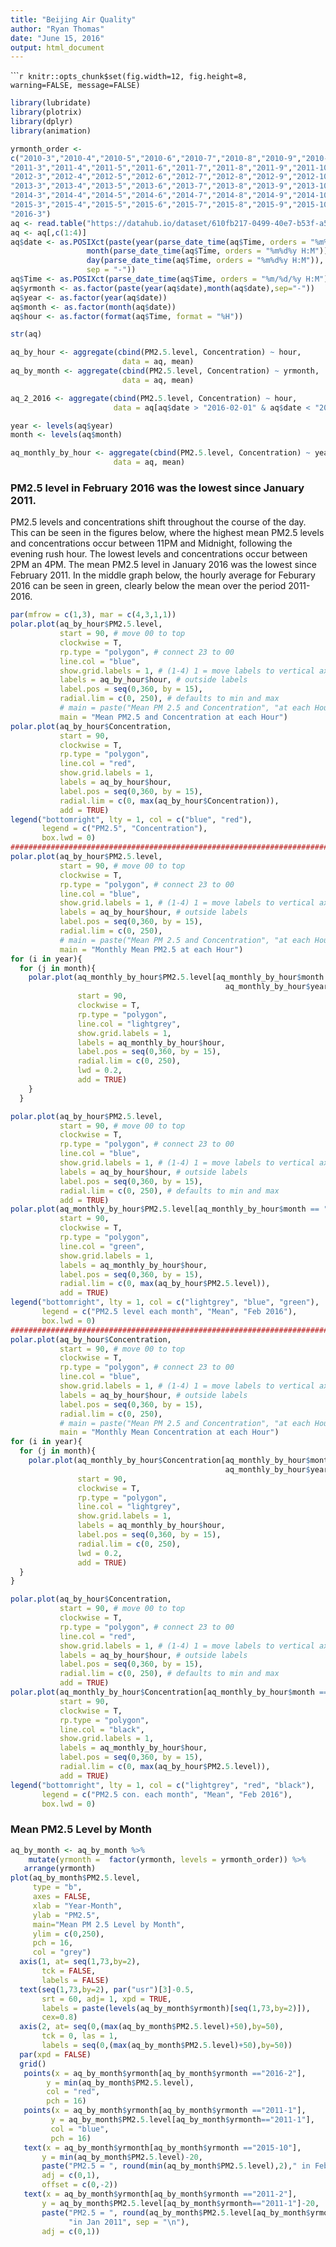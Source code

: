 ```yaml
---
title: "Beijing Air Quality"
author: "Ryan Thomas"
date: "June 15, 2016"
output: html_document
---
```


``````r
knitr::opts_chunk$set(fig.width=12, fig.height=8,
                      warning=FALSE, message=FALSE)
```

```r
library(lubridate)
library(plotrix)
library(dplyr)
library(animation)

yrmonth_order <- 
c("2010-3","2010-4","2010-5","2010-6","2010-7","2010-8","2010-9","2010-10","2010-11","2010-12","2011-1","2011-2",
"2011-3","2011-4","2011-5","2011-6","2011-7","2011-8","2011-9","2011-10","2011-11","2011-12","2012-1","2012-2",
"2012-3","2012-4","2012-5","2012-6","2012-7","2012-8","2012-9","2012-10","2012-11","2012-12","2013-1","2013-2",
"2013-3","2013-4","2013-5","2013-6","2013-7","2013-8","2013-9","2013-10","2013-11","2013-12","2014-1","2014-2",
"2014-3","2014-4","2014-5","2014-6","2014-7","2014-8","2014-9","2014-10","2014-11","2014-12","2015-1","2015-2",
"2015-3","2015-4","2015-5","2015-6","2015-7","2015-8","2015-9","2015-10","2015-11","2015-12","2016-1","2016-2",
"2016-3")
aq <- read.table("https://datahub.io/dataset/610fb217-0499-40e7-b53f-a50c9b02b98f/resource/99e6905b-75bc-4d46-80b9-25712351e46d/download/beijing-aqm.txt", header = TRUE, sep = '\t')
aq <- aq[,c(1:4)]
aq$date <- as.POSIXct(paste(year(parse_date_time(aq$Time, orders = "%m%d%y H:M")),
                 month(parse_date_time(aq$Time, orders = "%m%d%y H:M")), 
                 day(parse_date_time(aq$Time, orders = "%m%d%y H:M")),
                 sep = "-"))
aq$Time <- as.POSIXct(parse_date_time(aq$Time, orders = "%m/%d/%y H:M"))
aq$yrmonth <- as.factor(paste(year(aq$date),month(aq$date),sep="-"))
aq$year <- as.factor(year(aq$date))
aq$month <- as.factor(month(aq$date))
aq$hour <- as.factor(format(aq$Time, format = "%H"))

str(aq)
```

```r
aq_by_hour <- aggregate(cbind(PM2.5.level, Concentration) ~ hour, 
                         data = aq, mean)
aq_by_month <- aggregate(cbind(PM2.5.level, Concentration) ~ yrmonth, 
                         data = aq, mean)

aq_2_2016 <- aggregate(cbind(PM2.5.level, Concentration) ~ hour, 
                       data = aq[aq$date > "2016-02-01" & aq$date < "2016-03-01" ,], mean)

year <- levels(aq$year)
month <- levels(aq$month)

aq_monthly_by_hour <- aggregate(cbind(PM2.5.level, Concentration) ~ year+month+hour, 
                       data = aq, mean)
```

### PM2.5 level in February 2016 was the lowest since January 2011.
PM2.5 levels and concentrations shift throughout the course of the day. This can be seen in the figures below, where the highest mean PM2.5 levels and concentrations occur between 11PM and Midnight, following the evening rush hour. The lowest levels and concentrations occur between 2PM an 4PM. The mean PM2.5 level in January 2016 was the lowest since February 2011. In the middle graph below, the hourly average for Feburary 2016 can be seen in green, clearly below the mean over the period 2011-2016. 
```r
par(mfrow = c(1,3), mar = c(4,3,1,1))
polar.plot(aq_by_hour$PM2.5.level,
           start = 90, # move 00 to top
           clockwise = T,
           rp.type = "polygon", # connect 23 to 00
           line.col = "blue", 
           show.grid.labels = 1, # (1-4) 1 = move labels to vertical axis on bottom
           labels = aq_by_hour$hour, # outside labels
           label.pos = seq(0,360, by = 15), 
           radial.lim = c(0, 250), # defaults to min and max
           # main = paste("Mean PM 2.5 and Concentration", "at each Hour in Beijing", sep = "\n"))
           main = "Mean PM2.5 and Concentration at each Hour")
polar.plot(aq_by_hour$Concentration, 
           start = 90, 
           clockwise = T, 
           rp.type = "polygon",
           line.col = "red", 
           show.grid.labels = 1,
           labels = aq_by_hour$hour,
           label.pos = seq(0,360, by = 15),
           radial.lim = c(0, max(aq_by_hour$Concentration)),
           add = TRUE)
legend("bottomright", lty = 1, col = c("blue", "red"), 
       legend = c("PM2.5", "Concentration"),
       box.lwd = 0)
###########################################################################
polar.plot(aq_by_hour$PM2.5.level,
           start = 90, # move 00 to top
           clockwise = T,
           rp.type = "polygon", # connect 23 to 00
           line.col = "blue", 
           show.grid.labels = 1, # (1-4) 1 = move labels to vertical axis on bottom
           labels = aq_by_hour$hour, # outside labels
           label.pos = seq(0,360, by = 15), 
           radial.lim = c(0, 250),
           # main = paste("Mean PM 2.5 and Concentration", "at each Hour in Beijing", sep = "\n"))
           main = "Monthly Mean PM2.5 at each Hour")
for (i in year){
  for (j in month){
    polar.plot(aq_monthly_by_hour$PM2.5.level[aq_monthly_by_hour$month == j & 
                                                aq_monthly_by_hour$year == i], 
               start = 90, 
               clockwise = T, 
               rp.type = "polygon",
               line.col = "lightgrey", 
               show.grid.labels = 1,
               labels = aq_monthly_by_hour$hour,
               label.pos = seq(0,360, by = 15),
               radial.lim = c(0, 250),
               lwd = 0.2,
               add = TRUE)
    }
  }

polar.plot(aq_by_hour$PM2.5.level,
           start = 90, # move 00 to top
           clockwise = T,
           rp.type = "polygon", # connect 23 to 00
           line.col = "blue", 
           show.grid.labels = 1, # (1-4) 1 = move labels to vertical axis on bottom
           labels = aq_by_hour$hour, # outside labels
           label.pos = seq(0,360, by = 15), 
           radial.lim = c(0, 250), # defaults to min and max
           add = TRUE)
polar.plot(aq_monthly_by_hour$PM2.5.level[aq_monthly_by_hour$month == "2" & aq_monthly_by_hour$year == "2016"], 
           start = 90, 
           clockwise = T, 
           rp.type = "polygon",
           line.col = "green", 
           show.grid.labels = 1,
           labels = aq_monthly_by_hour$hour,
           label.pos = seq(0,360, by = 15),
           radial.lim = c(0, max(aq_by_hour$PM2.5.level)),
           add = TRUE)
legend("bottomright", lty = 1, col = c("lightgrey", "blue", "green"), 
       legend = c("PM2.5 level each month", "Mean", "Feb 2016"),
       box.lwd = 0)
###########################################################################
polar.plot(aq_by_hour$Concentration,
           start = 90, # move 00 to top
           clockwise = T,
           rp.type = "polygon", # connect 23 to 00
           line.col = "blue", 
           show.grid.labels = 1, # (1-4) 1 = move labels to vertical axis on bottom
           labels = aq_by_hour$hour, # outside labels
           label.pos = seq(0,360, by = 15), 
           radial.lim = c(0, 250),
           # main = paste("Mean PM 2.5 and Concentration", "at each Hour in Beijing", sep = "\n"))
           main = "Monthly Mean Concentration at each Hour")
for (i in year){
  for (j in month){
    polar.plot(aq_monthly_by_hour$Concentration[aq_monthly_by_hour$month == j & 
                                                aq_monthly_by_hour$year == i], 
               start = 90, 
               clockwise = T, 
               rp.type = "polygon",
               line.col = "lightgrey", 
               show.grid.labels = 1,
               labels = aq_monthly_by_hour$hour,
               label.pos = seq(0,360, by = 15),
               radial.lim = c(0, 250),
               lwd = 0.2,
               add = TRUE)
  }
}

polar.plot(aq_by_hour$Concentration,
           start = 90, # move 00 to top
           clockwise = T,
           rp.type = "polygon", # connect 23 to 00
           line.col = "red", 
           show.grid.labels = 1, # (1-4) 1 = move labels to vertical axis on bottom
           labels = aq_by_hour$hour, # outside labels
           label.pos = seq(0,360, by = 15), 
           radial.lim = c(0, 250), # defaults to min and max
           add = TRUE)
polar.plot(aq_monthly_by_hour$Concentration[aq_monthly_by_hour$month == "2" & aq_monthly_by_hour$year == "2016"], 
           start = 90, 
           clockwise = T, 
           rp.type = "polygon",
           line.col = "black", 
           show.grid.labels = 1,
           labels = aq_monthly_by_hour$hour,
           label.pos = seq(0,360, by = 15),
           radial.lim = c(0, max(aq_by_hour$PM2.5.level)),
           add = TRUE)
legend("bottomright", lty = 1, col = c("lightgrey", "red", "black"), 
       legend = c("PM2.5 con. each month", "Mean", "Feb 2016"),
       box.lwd = 0)
```


### Mean PM2.5 Level by Month
```r
aq_by_month <- aq_by_month %>%
    mutate(yrmonth =  factor(yrmonth, levels = yrmonth_order)) %>%
   arrange(yrmonth)
plot(aq_by_month$PM2.5.level,
     type = "b",
     axes = FALSE,
     xlab = "Year-Month",
     ylab = "PM2.5",
     main="Mean PM 2.5 Level by Month",
     ylim = c(0,250),
     pch = 16,
     col = "grey")
  axis(1, at= seq(1,73,by=2), 
       tck = FALSE,
       labels = FALSE)
  text(seq(1,73,by=2), par("usr")[3]-0.5, 
       srt = 60, adj= 1, xpd = TRUE,
       labels = paste(levels(aq_by_month$yrmonth)[seq(1,73,by=2)]), 
       cex=0.8)
  axis(2, at= seq(0,(max(aq_by_month$PM2.5.level)+50),by=50),
       tck = 0, las = 1,
       labels = seq(0,(max(aq_by_month$PM2.5.level)+50),by=50))
  par(xpd = FALSE)
  grid()
   points(x = aq_by_month$yrmonth[aq_by_month$yrmonth =="2016-2"],
        y = min(aq_by_month$PM2.5.level),
        col = "red",
        pch = 16)
   points(x = aq_by_month$yrmonth[aq_by_month$yrmonth =="2011-1"],
         y = aq_by_month$PM2.5.level[aq_by_month$yrmonth=="2011-1"],
         col = "blue",
         pch = 16)
   text(x = aq_by_month$yrmonth[aq_by_month$yrmonth =="2015-10"],
       y = min(aq_by_month$PM2.5.level)-20,
       paste("PM2.5 = ", round(min(aq_by_month$PM2.5.level),2)," in Feb 2016", sep = "\n"),
       adj = c(0,1),
       offset = c(0,-2))
   text(x = aq_by_month$yrmonth[aq_by_month$yrmonth =="2011-2"],
       y = aq_by_month$PM2.5.level[aq_by_month$yrmonth=="2011-1"]-20,
       paste("PM2.5 = ", round(aq_by_month$PM2.5.level[aq_by_month$yrmonth=="2011-1"],2), 
             "in Jan 2011", sep = "\n"),
       adj = c(0,1))
```


